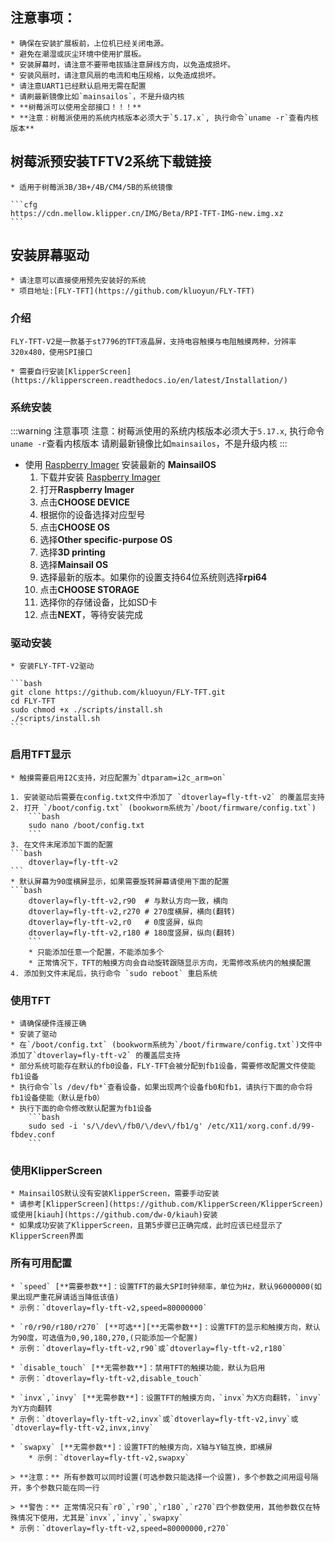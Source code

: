 
## 注意事项：

    * 确保在安装扩展板前，上位机已经关闭电源。
    * 避免在潮湿或灰尘环境中使用扩展板。
    * 安装屏幕时，请注意不要带电拔插注意屏线方向，以免造成损坏。
    * 安装风扇时，请注意风扇的电流和电压规格，以免造成损坏。
    * 请注意UART1已经默认启用无需在配置
    * 请刷最新镜像比如`mainsailos`，不是升级内核
    * **树莓派可以使用全部接口！！！**
    * **注意：树莓派使用的系统内核版本必须大于`5.17.x`, 执行命令`uname -r`查看内核版本**

## 树莓派预安装TFTV2系统下载链接

    * 适用于树莓派3B/3B+/4B/CM4/5B的系统镜像

    ```cfg
    https://cdn.mellow.klipper.cn/IMG/Beta/RPI-TFT-IMG-new.img.xz
    ```

## 安装屏幕驱动

    * 请注意可以直接使用预先安装好的系统
    * 项目地址:[FLY-TFT](https://github.com/kluoyun/FLY-TFT)

### 介绍

    FLY-TFT-V2是一款基于st7796的TFT液晶屏，支持电容触摸与电阻触摸两种，分辨率320x480，使用SPI接口

    * 需要自行安装[KlipperScreen](https://klipperscreen.readthedocs.io/en/latest/Installation/)

### 系统安装

:::warning 注意事项
注意：树莓派使用的系统内核版本必须大于`5.17.x`, 执行命令`uname -r`查看内核版本
请刷最新镜像比如`mainsailos`，不是升级内核
:::

* 使用 [Raspberry Imager](https://www.raspberrypi.com/software/) 安装最新的 **MainsailOS**
    1. 下载并安装 [Raspberry Imager](https://www.raspberrypi.com/software/) 
    2. 打开**Raspberry Imager**
    3. 点击**CHOOSE DEVICE**
    4. 根据你的设备选择对应型号
    5. 点击**CHOOSE OS**
    6. 选择**Other specific-purpose OS**
    7. 选择**3D printing**
    8. 选择**Mainsail OS**
    9. 选择最新的版本。如果你的设置支持64位系统则选择**rpi64**
    10. 点击**CHOOSE STORAGE**
    11. 选择你的存储设备，比如SD卡
    12. 点击**NEXT**，等待安装完成

### 驱动安装

    * 安装FLY-TFT-V2驱动
   
    ```bash
    git clone https://github.com/kluoyun/FLY-TFT.git
    cd FLY-TFT
    sudo chmod +x ./scripts/install.sh
    ./scripts/install.sh
    ```

### 启用TFT显示

    * 触摸需要启用I2C支持，对应配置为`dtparam=i2c_arm=on`

    1. 安装驱动后需要在config.txt文件中添加了 `dtoverlay=fly-tft-v2` 的覆盖层支持
    2. 打开 `/boot/config.txt` (bookworm系统为`/boot/firmware/config.txt`)
        ```bash
        sudo nano /boot/config.txt
        ```
    3. 在文件末尾添加下面的配置
    ```bash
        dtoverlay=fly-tft-v2
    ```
    * 默认屏幕为90度横屏显示，如果需要旋转屏幕请使用下面的配置
    ```bash
        dtoverlay=fly-tft-v2,r90  # 与默认方向一致，横向
        dtoverlay=fly-tft-v2,r270 # 270度横屏，横向(翻转)
        dtoverlay=fly-tft-v2,r0   # 0度竖屏，纵向
        dtoverlay=fly-tft-v2,r180 # 180度竖屏，纵向(翻转)
        ```
        * 只能添加任意一个配置，不能添加多个
        * 正常情况下，TFT的触摸方向会自动旋转跟随显示方向，无需修改系统内的触摸配置
    4. 添加到文件末尾后，执行命令 `sudo reboot` 重启系统

### 使用TFT

    * 请确保硬件连接正确
    * 安装了驱动
    * 在`/boot/config.txt` (bookworm系统为`/boot/firmware/config.txt`)文件中添加了`dtoverlay=fly-tft-v2` 的覆盖层支持
    * 部分系统可能存在默认的fb0设备，FLY-TFT会被分配到fb1设备，需要修改配置文件使能fb1设备
    * 执行命令`ls /dev/fb*`查看设备，如果出现两个设备fb0和fb1，请执行下面的命令将fb1设备使能（默认是fb0）
    * 执行下面的命令修改默认配置为fb1设备
        ```bash
        sudo sed -i 's/\/dev\/fb0/\/dev\/fb1/g' /etc/X11/xorg.conf.d/99-fbdev.conf
        ```

### 使用KlipperScreen

    * MainsailOS默认没有安装KlipperScreen，需要手动安装
    * 请参考[KlipperScreen](https://github.com/KlipperScreen/KlipperScreen)或使用[kiauh](https://github.com/dw-0/kiauh)安装
    * 如果成功安装了KlipperScreen，且第5步骤已正确完成，此时应该已经显示了KlipperScreen界面

### 所有可用配置

    * `speed` [**需要参数**]：设置TFT的最大SPI时钟频率，单位为Hz，默认96000000(如果出现严重花屏请适当降低该值)
    * 示例：`dtoverlay=fly-tft-v2,speed=80000000` 

    * `r0/r90/r180/r270` [**可选**][**无需参数**]：设置TFT的显示和触摸方向，默认为90度，可选值为0,90,180,270,(只能添加一个配置)
    * 示例：`dtoverlay=fly-tft-v2,r90`或`dtoverlay=fly-tft-v2,r180`

    * `disable_touch` [**无需参数**]：禁用TFT的触摸功能，默认为启用
    * 示例：`dtoverlay=fly-tft-v2,disable_touch`

    * `invx`,`invy` [**无需参数**]：设置TFT的触摸方向，`invx`为X方向翻转，`invy`为Y方向翻转
    * 示例：`dtoverlay=fly-tft-v2,invx`或`dtoverlay=fly-tft-v2,invy`或`dtoverlay=fly-tft-v2,invx,invy`

    * `swapxy` [**无需参数**]：设置TFT的触摸方向，X轴与Y轴互换，即横屏
        * 示例：`dtoverlay=fly-tft-v2,swapxy`

    > **注意：** 所有参数可以同时设置(可选参数只能选择一个设置)，多个参数之间用逗号隔开，多个参数只能在同一行

    > **警告：** 正常情况只有`r0`,`r90`,`r180`,`r270`四个参数使用，其他参数仅在特殊情况下使用，尤其是`invx`,`invy`,`swapxy`
    * 示例：`dtoverlay=fly-tft-v2,speed=80000000,r270`
